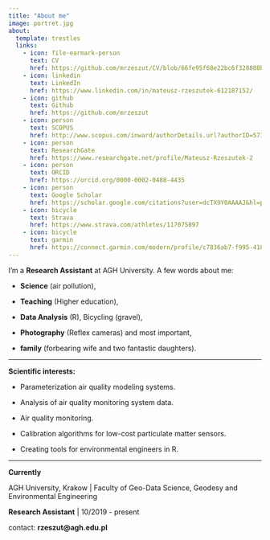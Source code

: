---
title: "About me"
image: portret.jpg
about:
  template: trestles
  links:
    - icon: file-earmark-person
      text: CV
      href: https://github.com/mrzeszut/CV/blob/66fe95f68e22bc6f328888ba6ea560b6b2904824/CV-modern---compact.pdf
    - icon: linkedin
      text: LinkedIn
      href: https://www.linkedin.com/in/mateusz-rzeszutek-612187152/
    - icon: github
      text: Github
      href: https://github.com/mrzeszut
    - icon: person
      text: SCOPUS
      href: http://www.scopus.com/inward/authorDetails.url?authorID=57193075220&partnerID=MN8TOARS
    - icon: person
      text: ResearchGate
      href: https://www.researchgate.net/profile/Mateusz-Rzeszutek-2
    - icon: person
      text: ORCID
      href: https://orcid.org/0000-0002-0488-4435
    - icon: person
      text: Google Scholar
      href: https://scholar.google.com/citations?user=dcTX9Y0AAAAJ&hl=pl
    - icon: bicycle
      text: Strava
      href: https://www.strava.com/athletes/117075897
    - icon: bicycle
      text: garmin
      href: https://connect.garmin.com/modern/profile/c7836ab7-f995-418c-aadd-520262247e1f
---

I'm a **Research Assistant** at AGH University. A few words about me:

-   **Science** (air pollution),

-   **Teaching** (Higher education),

-   **Data Analysis** (R), Bicycling (gravel),

-   **Photography** (Reflex cameras) and most important,

-   **family** (forbearing wife and two fantastic daughters).

------------------------------------------------------------------------

**Scientific interests:**

-   Parameterization air quality modeling systems.

-   Analysis of air quality monitoring system data.

-   Air quality monitoring.

-   Calibration algorithms for low-cost particulate matter sensors.

-   Creating tools for environmental engineers in R.

------------------------------------------------------------------------

**Currently**

AGH University, Krakow \| Faculty of Geo-Data Science, Geodesy and Environmental Engineering

**Research Assistant** \| 10/2019 - present

contact: **rzeszut\@agh.edu.pl**
